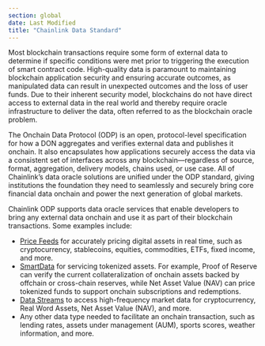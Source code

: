 ```yaml
---
section: global
date: Last Modified
title: "Chainlink Data Standard"
---
```



Most blockchain transactions require some form of external data to determine if specific conditions were met prior to triggering the execution of smart contract code. High-quality data is paramount to maintaining blockchain application security and ensuring accurate outcomes, as manipulated data can result in unexpected outcomes and the loss of user funds. Due to their inherent security model, blockchains do not have direct access to external data in the real world and thereby require oracle infrastructure to deliver the data, often referred to as the blockchain oracle problem.

The Onchain Data Protocol (ODP) is an open, protocol-level specification for how a DON aggregates and verifies external data and publishes it onchain. It also encapsulates how applications securely access the data via a consistent set of interfaces across any blockchain—regardless of source, format, aggregation, delivery models, chains used, or use case. All of Chainlink’s data oracle solutions are unified under the ODP standard, giving institutions the foundation they need to seamlessly and securely bring core financial data onchain and power the next generation of global markets.

<ClickToZoom src="/images/oracle-platform/odp.png" />

Chainlink ODP supports data oracle services that enable developers to bring any external data onchain and use it as part of their blockchain transactions. Some examples include:

- [Price Feeds](/data-feeds/price-feeds) for accurately pricing digital assets in real time, such as cryptocurrency, stablecoins, equities, commodities, ETFs, fixed income, and more.
- [SmartData](/data-feeds/smartdata) for servicing tokenized assets. For example, Proof of Reserve can verify the current collateralization of onchain assets backed by offchain or cross-chain reserves, while Net Asset Value (NAV) can price tokenized funds to support onchain subscriptions and redemptions.
- [Data Streams](/data-streams) to access high-frequency market data for cryptocurrency, Real Word Assets, Net Asset Value (NAV), and more.
- Any other data type needed to facilitate an onchain transaction, such as lending rates, assets under management (AUM), sports scores, weather information, and more.
